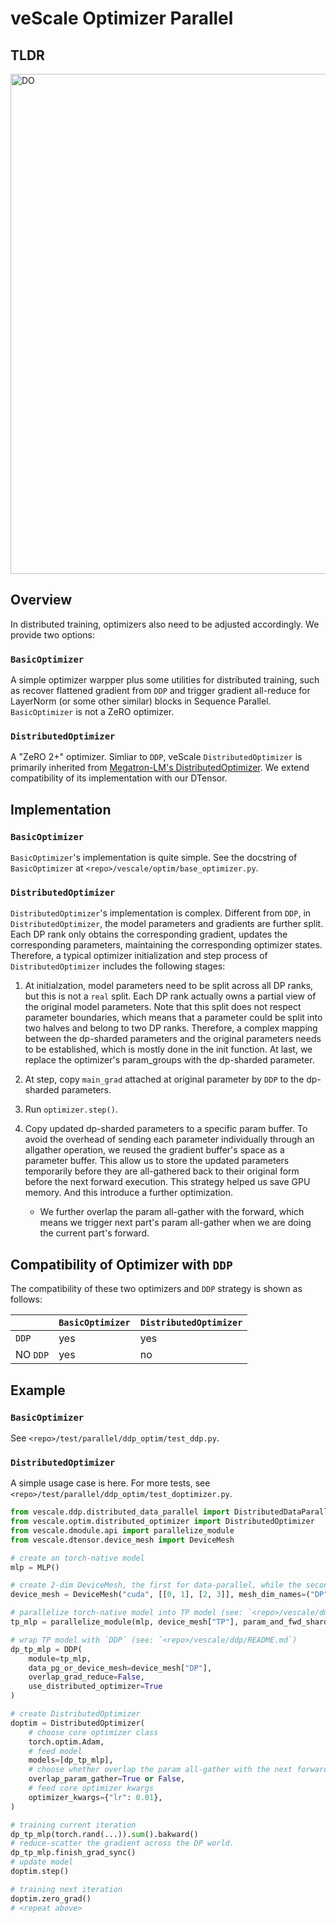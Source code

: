 # veScale Optimizer Parallel

## TLDR

<img src="../../public/guide/doptimizer.png" alt="DO" width="800"/>

## Overview

In distributed training, optimizers also need to be adjusted accordingly. We provide two options:

### `BasicOptimizer`

A simple optimizer warpper plus some utilities for distributed training, such as recover flattened gradient from `DDP` and trigger gradient all-reduce for LayerNorm (or some other similar) blocks in Sequence Parallel. `BasicOptimizer` is not a ZeRO optimizer.

### `DistributedOptimizer`

A "ZeRO 2+" optimizer. Simliar to `DDP`, veScale `DistributedOptimizer` is primarily inherited from [Megatron-LM's DistributedOptimizer](https://github.com/NVIDIA/Megatron-LM/blob/main/megatron/core/optimizer/distrib_optimizer.py). We extend compatibility of its implementation with our DTensor.

## Implementation

### `BasicOptimizer`

`BasicOptimizer`'s implementation is quite simple. See the docstring of `BasicOptimizer` at `<repo>/vescale/optim/base_optimizer.py`.

### `DistributedOptimizer`

`DistributedOptimizer`'s implementation is complex. Different from `DDP`, in `DistributedOptimizer`, the model parameters and gradients are further split. Each DP rank only obtains the corresponding gradient, updates the corresponding parameters, maintaining the corresponding optimizer states. Therefore, a typical optimizer initialization and step process of `DistributedOptimizer` includes the following stages:

1. At initialzation, model parameters need to be split across all DP ranks, but this is not a `real` split. Each DP rank actually owns a partial view of the original model parameters. Note that this split does not respect parameter boundaries, which means that a parameter could be split into two halves and belong to two DP ranks. Therefore, a complex mapping between the dp-sharded parameters and the original parameters needs to be established, which is mostly done in the init function. At last, we replace the optimizer's param_groups with the dp-sharded parameter.

2. At step, copy `main_grad` attached at original parameter by `DDP` to the dp-sharded parameters.

3. Run `optimizer.step()`.

4. Copy updated dp-sharded parameters to a specific param buffer. To avoid the overhead of sending each parameter individually through an allgather operation, we reused the gradient buffer's space as a parameter buffer. This allow us to store the updated parameters temporarily before they are all-gathered back to their original form before the next forward execution. This strategy helped us save GPU memory. And this introduce a further optimization.

    - We further overlap the param all-gather with the forward, which means we trigger next part's param all-gather when we are doing the current part's forward.

## Compatibility of Optimizer with `DDP`

The compatibility of these two optimizers and `DDP` strategy is shown as follows:

|          | `BasicOptimizer` | `DistributedOptimizer` |
| -------- | ---------------- | ---------------------- |
| `DDP`    |      yes         |        yes             |
| NO `DDP` |      yes         |         no             |

## Example

### `BasicOptimizer`

See `<repo>/test/parallel/ddp_optim/test_ddp.py`. 

### `DistributedOptimizer`

A simple usage case is here. For more tests, see `<repo>/test/parallel/ddp_optim/test_doptimizer.py`.

```python
from vescale.ddp.distributed_data_parallel import DistributedDataParallel as DDP
from vescale.optim.distributed_optimizer import DistributedOptimizer
from vescale.dmodule.api import parallelize_module
from vescale.dtensor.device_mesh import DeviceMesh

# create an torch-native model
mlp = MLP()

# create 2-dim DeviceMesh, the first for data-parallel, while the second for tensor-parallel.
device_mesh = DeviceMesh("cuda", [[0, 1], [2, 3]], mesh_dim_names=("DP", "TP"))

# parallelize torch-native model into TP model (see: `<repo>/vescale/dmodule/README.md`)
tp_mlp = parallelize_module(mlp, device_mesh["TP"], param_and_fwd_sharding_plan)

# wrap TP model with `DDP` (see: `<repo>/vescale/ddp/README.md`)
dp_tp_mlp = DDP(
    module=tp_mlp,
    data_pg_or_device_mesh=device_mesh["DP"],
    overlap_grad_reduce=False,
    use_distributed_optimizer=True
)

# create DistributedOptimizer
doptim = DistributedOptimizer(
    # choose core optimizer class
    torch.optim.Adam,
    # feed model
    models=[dp_tp_mlp],
    # choose whether overlap the param all-gather with the next forward for speeding up
    overlap_param_gather=True or False,
    # feed core optimizer kwargs
    optimizer_kwargs={"lr": 0.01},
)

# training current iteration
dp_tp_mlp(torch.rand(...)).sum().bakward()
# reduce-scatter the gradient across the DP world.
dp_tp_mlp.finish_grad_sync()
# update model
doptim.step()

# training next iteration
doptim.zero_grad()
# <repeat above>

```

